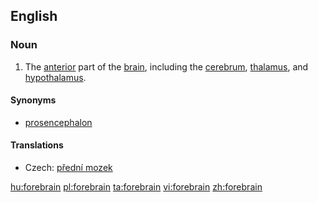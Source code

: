 ==English==
{{wikipedia}}
===Noun===
{{en-noun}}

# {{anatomy}} The [[anterior]] part of the [[brain]], including the [[cerebrum]], [[thalamus]], and [[hypothalamus]].

====Synonyms====
* [[prosencephalon]]

====Translations====
{{trans-top|part of the brain}}
* Czech: [[přední mozek]] {{m}}
{{trans-mid}}
{{trans-bottom}}

[[hu:forebrain]]
[[pl:forebrain]]
[[ta:forebrain]]
[[vi:forebrain]]
[[zh:forebrain]]